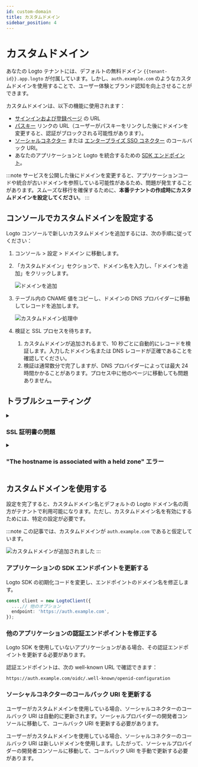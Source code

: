 ```yaml
---
id: custom-domain
title: カスタムドメイン
sidebar_position: 4
---
```


# カスタムドメイン

あなたの Logto テナントには、デフォルトの無料ドメイン `{{tenant-id}}.app.logto` が付属しています。しかし、`auth.example.com` のようなカスタムドメインを使用することで、ユーザー体験とブランド認知を向上させることができます。

カスタムドメインは、以下の機能に使用されます：

- [サインインおよび登録ページ](/end-user-flows/sign-up-and-sign-in) の URL
- [パスキー](/end-user-flows/mfa/webauthn) リンクの URL（ユーザーがパスキーをリンクした後にドメインを変更すると、認証がブロックされる可能性があります）。
- [ソーシャルコネクター](/connectors/social-connectors) または [エンタープライズ SSO コネクター](/connectors/enterprise-connectors) のコールバック URI。
- あなたのアプリケーションと Logto を統合するための [SDK エンドポイント](/integrate-logto/application-data-structure#openid-provider-configuration-endpoint)。

:::note
サービスを公開した後にドメインを変更すると、アプリケーションコードや統合が古いドメインを参照している可能性があるため、問題が発生することがあります。スムーズな移行を確保するために、**本番テナントの作成時にカスタムドメインを設定してください**。
:::

## コンソールでカスタムドメインを設定する

Logto コンソールで新しいカスタムドメインを追加するには、次の手順に従ってください：

1. <CloudLink to="/tenant-settings/domains">コンソール > 設定 > ドメイン</CloudLink> に移動します。
2. 「カスタムドメイン」セクションで、ドメイン名を入力し、「ドメインを追加」をクリックします。

   ![ドメインを追加](./assets/custom-domain-section.jpeg)

3. テーブル内の CNAME 値をコピーし、ドメインの DNS プロバイダーに移動してレコードを追加します。

   ![カスタムドメイン処理中](./assets/custom-domain-processing.jpeg)

4. 検証と SSL プロセスを待ちます。
   1. カスタムドメインが追加されるまで、10 秒ごとに自動的にレコードを検証します。入力したドメイン名または DNS レコードが正確であることを確認してください。
   2. 検証は通常数分で完了しますが、DNS プロバイダーによっては最大 24 時間かかることがあります。プロセス中に他のページに移動しても問題ありません。

## トラブルシューティング

<details>
<summary>

### SSL 証明書の問題

</summary>

カスタムドメインを設定する際に SSL 証明書の問題が発生した場合、それは DNS 設定の CAA レコードに関連している可能性があります。CAA レコードは、どの証明書機関 (CA) があなたのドメインの証明書を発行する権限を持っているかを指定します。

CAA レコードに関連する SSL 証明書の問題をトラブルシューティングして解決するには、[Cloudflare のドキュメント](https://developers.cloudflare.com/ssl/edge-certificates/caa-records/)を参照してください。

</details>

<details>
<summary>

### "The hostname is associated with a held zone" エラー

</summary>

カスタムドメインを追加する際に "The hostname is associated with a held zone, please contact the owner to have the hold removed" というエラーメッセージが表示された場合、それはドメインがすでに Cloudflare ゾーンにあり、「ゾーンホールド」ステータスに設定されていることを意味します。この問題について詳しくは、[Cloudflare のドキュメント](https://developers.cloudflare.com/fundamentals/setup/account/account-security/zone-holds/)を参照してください。

この問題を解決するには、ゾーンホールドを解除する必要があります。Cloudflare でのゾーンホールドの解除方法については、上記のリンクを参照してください。

</details>

## カスタムドメインを使用する

設定を完了すると、カスタムドメイン名とデフォルトの Logto ドメイン名の両方がテナントで利用可能になります。ただし、カスタムドメイン名を有効にするためには、特定の設定が必要です。

:::note
この記事では、カスタムドメインが `auth.example.com` であると仮定しています。

![カスタムドメインが追加されました](./assets/custom-domain-added.jpeg)
:::

### アプリケーションの SDK エンドポイントを更新する

Logto SDK の初期化コードを変更し、エンドポイントのドメイン名を修正します。

```typescript
const client = new LogtoClient({
  ...,// 他のオプション
  endpoint: 'https://auth.example.com',
});
```

### 他のアプリケーションの認証エンドポイントを修正する

Logto SDK を使用していないアプリケーションがある場合、その認証エンドポイントを更新する必要があります。

認証エンドポイントは、次の well-known URL で確認できます：

```
https://auth.example.com/oidc/.well-known/openid-configuration
```

### ソーシャルコネクターのコールバック URI を更新する

ユーザーがカスタムドメインを使用している場合、ソーシャルコネクターのコールバック URI は自動的に更新されます。ソーシャルプロバイダーの開発者コンソールに移動して、コールバック URI を更新する必要があります。

ユーザーがカスタムドメインを使用している場合、ソーシャルコネクターのコールバック URI は新しいドメインを使用します。したがって、ソーシャルプロバイダーの開発者コンソールに移動して、コールバック URI を手動で更新する必要があります。
